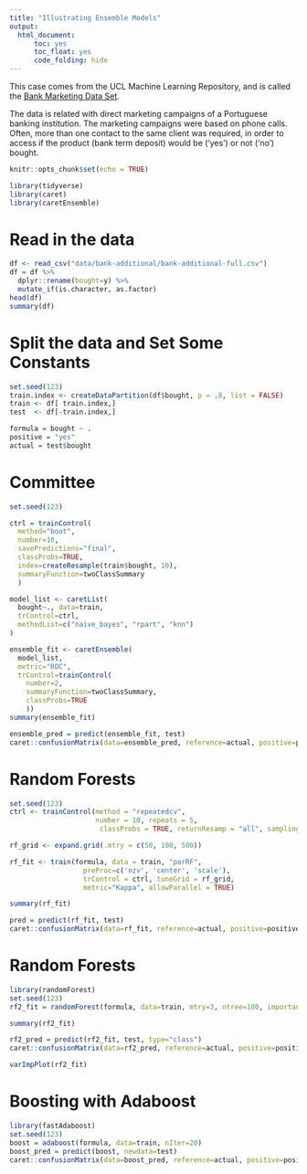 ```yaml
---
title: "Illustrating Ensemble Models"
output: 
  html_document:
      toc: yes
      toc_float: yes
      code_folding: hide
---
```


This case comes from the UCL Machine Learning Repository, and is called the [Bank Marketing Data Set](https://archive.ics.uci.edu/ml/datasets/bank+marketing).

The data is related with direct marketing campaigns of a Portuguese banking institution. The marketing campaigns were based on phone calls. Often, more than one contact to the same client was required, in order to access if the product (bank term deposit) would be ('yes') or not ('no') bought.

```r
knitr::opts_chunk$set(echo = TRUE)
```

```r
library(tidyverse)
library(caret)
library(caretEnsemble)
```

# Read in the data

```r
df <- read_csv("data/bank-additional/bank-additional-full.csv")
df = df %>% 
  dplyr::rename(bought=y) %>%
  mutate_if(is.character, as.factor)
head(df)
summary(df)
```

# Split the data and Set Some Constants

```r
set.seed(123)
train.index <- createDataPartition(df$bought, p = .8, list = FALSE)
train <- df[ train.index,]
test  <- df[-train.index,]

formula = bought ~ .
positive = "yes"
actual = test$bought
```

# Committee

```r
set.seed(123)

ctrl = trainControl(
  method="boot",
  number=10,
  savePredictions="final",
  classProbs=TRUE,
  index=createResample(train$bought, 10),
  summaryFunction=twoClassSummary
  )

model_list <- caretList(
  bought~., data=train,
  trControl=ctrl,
  methodList=c("naive_bayes", "rpart", "knn")
)

ensemble_fit <- caretEnsemble(
  model_list, 
  metric="ROC",
  trControl=trainControl(
    number=2,
    summaryFunction=twoClassSummary,
    classProbs=TRUE
    ))
summary(ensemble_fit)

ensemble_pred = predict(ensemble_fit, test)
caret::confusionMatrix(data=ensemble_pred, reference=actual, positive=positive, dnn=c("Predicted", "Actual"))
```

# Random Forests

```r
set.seed(123)
ctrl <- trainControl(method = "repeatedcv", 
                     number = 10, repeats = 5, 
                      classProbs = TRUE, returnResamp = "all", sampling="down")

rf_grid <- expand.grid(.mtry = c(50, 100, 500))

rf_fit <- train(formula, data = train, "parRF",
                  preProc=c('nzv', 'center', 'scale'),
                  trControl = ctrl, tuneGrid = rf_grid, 
                  metric="Kappa", allowParallel = TRUE)

summary(rf_fit)

pred = predict(rf_fit, test)
caret::confusionMatrix(data=rf_fit, reference=actual, positive=positive, dnn=c("Predicted", "Actual"))
```

# Random Forests

```r
library(randomForest)
set.seed(123) 
rf2_fit = randomForest(formula, data=train, mtry=3, ntree=100, importance=TRUE)

summary(rf2_fit)

rf2_pred = predict(rf2_fit, test, type="class") 
caret::confusionMatrix(data=rf2_pred, reference=actual, positive=positive, dnn=c("Predicted", "Actual"))

varImpPlot(rf2_fit)
```

# Boosting with Adaboost

```r
library(fastAdaboost)
set.seed(123)
boost = adaboost(formula, data=train, nIter=20)
boost_pred = predict(boost, newdata=test)
caret::confusionMatrix(data=boost_pred, reference=actual, positive=positive, dnn=c("Predicted", "Actual"))
```
